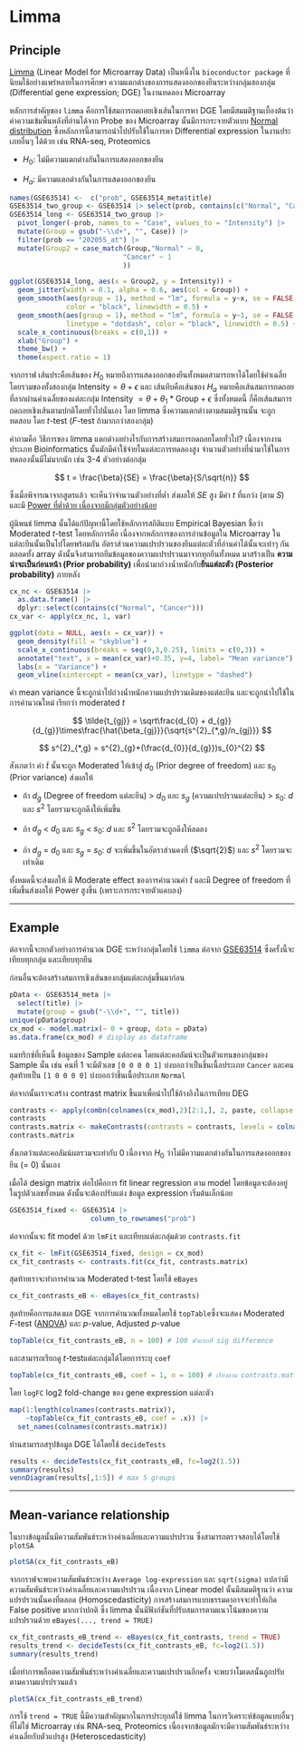# Limma

## Principle

[Limma](https://bioconductor.org/packages/release/bioc/html/limma.html) (Linear Model for Microarray Data) เป็นหนึ่งใน `bioconductor package` ที่นิยมใช้อย่างแพร่หลายในการศึกษา ความแตกต่างของการแสดงออกของยีนระหว่างกลุ่มสองกลุ่ม (Differential gene expression; DGE) ในงานทดลอง Microarray

หลักการสำคัญของ `limma` คือการใช้สมการถดถอยเชิงเส้นในการหา DGE โดยมีสมมติฐานเบื้องต้นว่าค่าความเข้มพื้นหลังที่อ่านได้จาก Probe ของ Microarray นั้นมีการกระจายตัวแบบ [Normal distribution](#norm-dist) ซึ่งหลักการนี้สามารถนำไปปรับใช้ในการหา Differential expression ในงานประเภทอื่นๆ ได้ด้วย เช่น RNA-seq, Proteomics

-   $H_{0}$: ไม่มีความแตกต่างกันในการแสดงออกของยีน

-   $H_{a}$: มีความแตกต่างกันในการแสดงออกของยีน

```r
names(GSE63514) <-  c("prob", GSE63514_meta$title)
GSE63514_two_group <- GSE63514 |> select(prob, contains(c("Normal", "Cancer")))
GSE63514_long <- GSE63514_two_group |>
  pivot_longer(-prob, names_to = "Case", values_to = "Intensity") |> 
  mutate(Group = gsub("-\\d+", "", Case)) |> 
  filter(prob == "202055_at") |> 
  mutate(Group2 = case_match(Group,"Normal" ~ 0,
                            "Cancer" ~ 1
                            ))

ggplot(GSE63514_long, aes(x = Group2, y = Intensity)) + 
  geom_jitter(width = 0.1, alpha = 0.6, aes(col = Group)) +
  geom_smooth(aes(group = 1), method = "lm", formula = y~x, se = FALSE,
              color = "black", linewidth = 0.5) +
  geom_smooth(aes(group = 1), method = "lm", formula = y~1, se = FALSE,
              linetype = "dotdash", color = "black", linewidth = 0.5) +
  scale_x_continuous(breaks = c(0,1)) +
  xlab("Group") +
  theme_bw() +
  theme(aspect.ratio = 1)
```

จากกราฟ เส้นประคือเส้นของ $H_{0}$ หมายถึงการแสดงออกของยีนทั้งหมดสามารถหาได้โดยใช้ค่าเฉลี่ยโดยรวมของทั้งสองกลุ่ม $\text{Intensity} = \theta + \epsilon$ และ เส้นทึบคือเส้นของ $H_{a}$ หมายคือเส้นสมการถดถอยที่ลากผ่านค่าเฉลี่ยของแต่ละกลุ่ม $\text{Intensity }= \theta + \theta_{1}*\text{Group} + \epsilon$ ซึ่งทั้งหมดนี้ ก็คือเส้นสมการถดถอยเชิงเส้นตามปกติโดยทั่วไปนั่นเอง โดย limma ซึ่งความแตกต่างตามสมมติฐานนั้น จะถูกทดสอบ โดย $t$-test ($F$-test ถ้ามากกว่าสองกลุ่ม)

คำถามคือ วิธีการของ limma แตกต่างอย่างไรกับการสร้างสมการถดถอยโดยทั่วไป? เนื่องจากงานประเภท Bioinformatics นั้นมักมีค่าใช้จ่ายในแต่ละการทดลองสูง จำนวนตัวอย่างที่นำมาใช้ในการทดลองนั้นมีไม่มากนัก เช่น 3-4 ตัวอย่างต่อกลุ่ม

$$
t = \frac{\beta}{SE} = \frac{\beta}{S/\sqrt{n}}
$$

ซึ่งเมื่อพิจารณาจากสูตรแล้ว จะเห็นว่าจำนวนตัวอย่างที่ต่ำ ส่งผลให้ $SE$ สูง มีค่า $t$ ที่แกว่ง (ตาม $S$) และมี [Power ที่ต่ำด้วย เนื่องจากมีกลุ่มตัวอย่างน้อย](#power)

ผู้นิพนธ์ limma นั้นได้แก้ปัญหานี้โดยใช้หลักการสถิติแบบ Empirical Bayesian ชื่อว่า Moderated $t$-test โดยหลักการคือ เนื่องจากหลักการของการอ่านข้อมูลใน Microarray ในแต่ละยีนนั้นเป็นไปโดยพร้อมกัน อัตราส่วนความแปรปรวนของยีนแต่ละตัวที่อ่านค่าได้นั้นจะเท่าๆ กันตลอดทั้ง array ดังนั้นจึงสามารถยืมข้อมูลของความแปรปรวนมาจากทุกยีนทั้งหมด มาสร้างเป็น **ความน่าจะเป็นก่อนหน้า (Prior probability)** เพื่อนำมาถ่วงน้ำหนักกับ**ยีนแต่ละตัว (Posterior probability)** ภายหลัง

```r
cx_nc <- GSE63514 |> 
  as.data.frame() |> 
  dplyr::select(contains(c("Normal", "Cancer")))
cx_var <- apply(cx_nc, 1, var)

ggplot(data = NULL, aes(x = cx_var)) + 
  geom_density(fill = "skyblue") +
  scale_x_continuous(breaks = seq(0,3,0.25), limits = c(0,3)) +
  annotate("text", x = mean(cx_var)+0.35, y=4, label= "Mean variance") +
  labs(x = "Variance") +
  geom_vline(xintercept = mean(cx_var), linetype = "dashed")
```

ค่า mean variance นี้จะถูกนำไปถ่วงน้ำหนักความแปรปรวนเดิมของแต่ละยีน และจะถูกนำไปใช้ในการคำนวณใหม่ เรียกว่า moderated $t$

$$
\tilde{t_{gj}} = \sqrt\frac{d_{0} + d_{g}}{d_{g}}\times\frac{\hat{\beta_{gj}}}{\sqrt{s^{2}_{*,g}/n_{gj}}}
$$

$$
s^{2}_{*,g} = s^{2}_{g}+(\frac{d_{0}}{d_{g}})s_{0}^{2}
$$

สังเกตว่า ค่า $\tilde{t}$ นั้นจะถูก Moderated ให้เข้าสู่ $d_{0}$ (Prior degree of freedom) และ $s_{0}$ (Prior variance) ส่งผลให้

-   ถ้า $d_{g}$ (Degree of freedom แต่ละยีน) \> $d_{0}$ และ $s_{g}$ (ความแปรปรวนแต่ละยีน) \> $s_{0}$: $d$ และ $s^{2}$ โดยรวมจะถูกดึงให้เพิ่มขึ้น

-   ถ้า $d_{g}$ \< $d_{0}$ และ $s_{g}$ \< $s_{0}$: $d$ และ $s^{2}$ โดยรวมจะถูกดึงให้ลดลง

-   ถ้า $d_{g}$ = $d_{0}$ และ $s_{g}$ = $s_{0}$: $d$ จะเพิ่มขึ้นในอัตราส่วนคงที่ ($\sqrt{2}$) และ $s^{2}$ โดยรวมจะเท่าเดิม

ทั้งหมดนี้จะส่งผลให้ มี Moderate effect ของการคำนวณค่า $\tilde{t}$ และมี Degree of freedom ที่เพิ่มขึ้นส่งผลให้ Power สูงขึ้น (เพราะการกระจายตัวแคบลง)

------------------------------------------------------------------------

## Example

ต่อจากนี้จะยกตัวอย่างการคำนวณ DGE ระหว่างกลุ่มโดยใช้ `limma` ต่อจาก [GSE63514](#GSE6354) ซึ่งครั้งนี้จะเทียบทุกกลุ่ม และเทียบทุกยีน

ก่อนอื่นจะต้องสร้างสมการเชิงเส้นของกลุ่มแต่ละกลุ่มขึ้นมาก่อน

```r
pData <- GSE63514_meta |> 
  select(title) |> 
  mutate(group = gsub("-\\d+", "", title))
unique(pData$group)
cx_mod <- model.matrix(~ 0 + group, data = pData)
as.data.frame(cx_mod) # display as dataframe
```

แมทริกซ์ที่เห็นนี้ ข้อมูลของ Sample แต่ละคน โดยแต่ละคอลัมน์จะเป็นตัวแทนของกลุ่มของ Sample นั้น เช่น คนที่ 1 จะมีตัวเลข `[0 0 0 0 1]` บ่งบอกว่าเป็นชิ้นเนื้อประเภท `Cancer` และคนสุดท้ายเป็น `[1 0 0 0 0]` บ่งบอกว่าชิ้นเนื้อประเภท `Normal`

ต่อจากนั้นเราจะสร้าง contrast matrix ขึ้นมาเพื่อนำไปใช้อ้างอิงในการเทียบ DEG

```r
contrasts <- apply(combn(colnames(cx_mod),2)[2:1,], 2, paste, collapse = "-")
contrasts
contrasts.matrix <- makeContrasts(contrasts = contrasts, levels = colnames(cx_mod)) 
contrasts.matrix
```

สังเกตว่าแต่ละคอลัมน์ผลรวมจะเท่ากับ 0 เนื่องจาก $H_{0}$ ว่าไม่มีความแตกต่างกันในการแสดงออกของยีน (= 0) นั่นเอง

เมื่อได้ design matrix ต่อไปคือการ fit linear regression ตาม model โดยข้อมูลจะต้องอยู่ในรูปตัวเลขทั้งหมด ดังนั้นจะต้องปรับแต่ง ข้อมูล expression เริ่มต้นเล็กน้อย

```r
GSE63514_fixed <- GSE63514 |> 
                    column_to_rownames("prob")
```

ต่อจากนั้นจะ fit model ด้วย `lmFit` และเทียบแต่ละกลุ่มด้วย `contrasts.fit`

```r
cx_fit <- lmFit(GSE63514_fixed, design = cx_mod)
cx_fit_contrasts <- contrasts.fit(cx_fit, contrasts.matrix)
```

สุดท้ายเราจะทำการคำนวณ Moderated t-test โดยใช้ `eBayes`

```r
cx_fit_contrasts_eB <- eBayes(cx_fit_contrasts)
```

สุดท้ายคือการแสดงผล DGE จากการคำนวณทั้งหมดโดยใช้ `topTable`ซึ่งจะแสดง Moderated $F$-test ([ANOVA](#ANOVA)) และ $p$-value, Adjusted $p$-value

```r
topTable(cx_fit_contrasts_eB, n = 100) # 100 ตัวแรกที่ sig difference
```

และสามารถเรียกดู $t$-testแต่ละกลุ่มได้โดยการระบุ `coef`

```r
topTable(cx_fit_contrasts_eB, coef = 1, n = 100) # เรียงตาม contrasts.matrix
```

โดย `logFC` log2 fold-change ของ gene expression แต่ละตัว

```r
map(1:length(colnames(contrasts.matrix)), 
    ~topTable(cx_fit_contrasts_eB, coef = .x)) |> 
  set_names(colnames(contrasts.matrix))
```

ท่านสามารถสรุปข้อมูล DGE ได้โดยใช้ `decideTests`

```r
results <- decideTests(cx_fit_contrasts_eB, fc=log2(1.5)) 
summary(results)
vennDiagram(results[,1:5]) # max 5 groups
```

------------------------------------------------------------------------

## Mean-variance relationship

ในบางข้อมูลนั้นมีความสัมพันธ์ระหว่างค่าเฉลี่ยและความแปรปรวน ซึ่งสามารถตรวจสอบได้โดยใช้ `plotSA`

```r
plotSA(cx_fit_contrasts_eB) 
```

จากกราฟจะพบความสัมพันธ์ระหว่าง `Average log-expression` และ `sqrt(sigma)` แปลว่ามีความสัมพันธ์ระหว่างค่าเฉลี่ยและความแปรปรวน เนื่องจาก Linear model นั้นมีสมมติฐานว่า ความแปรปรวนนั้นคงที่ตลอด (Homoscedasticity) การสร้างสมการแบบธรรมดาอาจจะทำให้เกิด False positive มากกว่าปกติ ซึ่ง limma นั้นมีฟังก์ชันที่ปรับสมการตามแนวโน้มของความแปรปรวนด้วย `eBayes(..., trend = TRUE)`

```r
cx_fit_contrasts_eB_trend <- eBayes(cx_fit_contrasts, trend = TRUE)
results_trend <- decideTests(cx_fit_contrasts_eB, fc=log2(1.5)) 
summary(results_trend)
```

เมื่อทำการพล็อตความสัมพันธ์ระหว่างค่าเฉลี่ยและความแปรปรวนอีกครั้ง จะพบว่าโมเดลนั้นถูกปรับตามความแปรปรวนแล้ว

```r
plotSA(cx_fit_contrasts_eB_trend)
```

การใช้ `trend = TRUE` นี้มีความสำคัญมากในการประยุกต์ใช้ limma ในการวิเคราะห์ข้อมูลแบบอื่นๆ ที่ไม่ใช่ Microarray เช่น RNA-seq, Proteomics เนื่องจากข้อมูลมักจะมีความสัมพันธ์ระหว่างค่าเฉลี่ยกับตัวแปรสูง (Heteroscedasticity)
